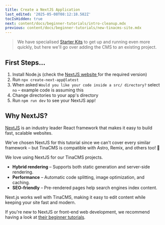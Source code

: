 ```yaml
---
title: Create a NextJS Application
last_edited: '2025-05-08T08:12:18.582Z'
tocIsHidden: true
next: content/docs/beginner-tutorials/intro-cleanup.mdx
previous: content/docs/beginner-tutorials/new-tinacms-site.mdx
---
```


> We have specialised [Starter Kits](/docs/introduction/using-starter) to get up and running even more quickly, but here we'll go over adding the CMS to an existing project.

## First Steps...

1. Install Node.js (check the [NextJS website ](https://nextjs.org/docs/app/getting-started/installation)for the required version)
2. Run `npx create-next-app@latest`
3. When asked `Would you like your code inside a src/ directory?` select `no` – example code is assuming this
4. Change directories to your app's directory
5. Run `npm run dev` to see your NextJS app!

## Why NextJS?

[NextJS](https://nextjs.org/) is an industry leader React framework that makes it easy to build fast, scalable websites.

We've chosen NextJS for this tutorial since we can't cover every similar framework – but TinaCMS is compatible with Astro, Remix, and others too! 🚀

We love using NextJS for our TinaCMS projects.

* **Hybrid rendering** – Supports both static generation and server-side rendering.
* **Performance** – Automatic code splitting, image optimization, and caching.
* **SEO-friendly** – Pre-rendered pages help search engines index content.

Next.js works well with TinaCMS, making it easy to edit content while keeping your site fast and modern.

If you're new to NextJS or front-end web development, we recommend having a look at [their beginner tutorials](https://nextjs.org/learn).
